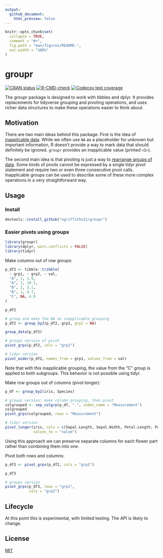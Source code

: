 ```yaml
---
output:
  github_document:
    html_preview: false
---
```


<!-- README.md is generated from README.Rmd. Please edit that file -->

```r
knitr::opts_chunk$set(
  collapse = TRUE,
  comment = "#>",
  fig.path = "man/figures/README-",
  out.width = "100%"
)
```

# groupr

<!-- badges: start -->

[![CRAN status](https://www.r-pkg.org/badges/version/groupr)](https://CRAN.R-project.org/package=groupr)
[![R-CMD-check](https://github.com/ngriffiths21/groupr/workflows/R-CMD-check/badge.svg)](https://github.com/ngriffiths21/groupr/actions?query=workflow%3AR-CMD-check)
[![Codecov test coverage](https://codecov.io/gh/ngriffiths21/groupr/branch/master/graph/badge.svg)](https://app.codecov.io/gh/ngriffiths21/groupr?branch=master)

<!-- badges: end -->

The groupr package is designed to work with tibbles and dplyr. It provides replacements for tidyverse grouping and pivoting operations, and uses richer data structures to make these operations easier to think about.

## Motivation

There are two main ideas behind this package. First is the idea of [inapplicable data](https://towardsdatascience.com/richer-missing-values-dea7377f5541). While we often use `NA` as a placeholder for unknown but important information, R doesn't provide a way to mark data that should definitely be ignored. `groupr` provides an inapplicable value (printed `<I>`).

The second main idea is that pivoting is just a way to [rearrange groups of data](https://epinotes.netlify.app/post/pivoting/). Some kinds of pivots cannot be expressed by a single tidyr pivot statement and require two or even three consecutive pivot calls. Inapplicable groups can be used to describe some of these more complex operations in a very straightforward way.

## Usage

### Install

```r
devtools::install_github("ngriffiths21/groupr")
```

### Easier pivots using groups

```r
library(groupr)
library(dplyr, warn.conflicts = FALSE)
library(tidyr)
```

Make columns out of row groups:

```r
p_df2 <- tibble::tribble(
  ~ grp1, ~ grp2, ~ val,
  "A", 1, 1.9,
  "A", 2, 10.1,
  "B", 2, 3.1,
  "B", 1, 4.7,
  "C", NA, 4.9
)
```

```r
p_df2

# group and make the NA an inapplicable grouping
p_df2 <- group_by2(p_df2, grp1, grp2 = NA)

group_data(p_df2)

# groups version of pivot
pivot_grps(p_df2, cols = "grp1")

# tidyr version
pivot_wider(p_df2, names_from = grp1, values_from = val)
```

Note that with this inapplicable grouping, the value from the "C" group is applied to both subgroups. This behavior is not possible using tidyr.


Make row groups out of columns (pivot longer):

```r
p_df <- group_by2(iris, Species)

# groups version: make column grouping, then pivot
colgrouped <- sep_colgrp(p_df, ".", index_name = "Measurement")
colgrouped
pivot_grps(colgrouped, rows = "Measurement")

# tidyr version
pivot_longer(iris, cols = c(Sepal.Length, Sepal.Width, Petal.Length, Petal.Width),
             values_to = "value")
```

Using this approach we can preserve separate columns for each flower part rather than combining them into one.

Pivot both rows and columns:

```r
p_df3 <- pivot_grps(p_df2, cols = "grp1")

p_df3

# groups version
pivot_grps(p_df3, rows = "grp1",
           cols = "grp2")
```

## Lifecycle

At this point this is experimental, with limited testing. The API is likely to change.

## License

[MIT](https://choosealicense.com/licenses/mit/)
